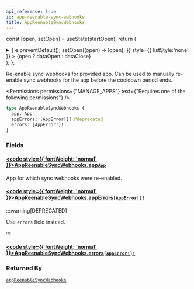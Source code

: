 ```yaml
---
api_reference: true
id: app-reenable-sync-webhooks
title: AppReenableSyncWebhooks
---
```






const [open, setOpen] = useState(startOpen);
return (
<details {...(open ? { open: true } : {})} className="details" style={{ border:'none', boxShadow:'none', background:'var(--ifm-background-color)' }}>
<summary
onClick={(e) => {
e.preventDefault();
setOpen((open) => !open);
}}
style={{ listStyle:'none' }} >
{open ? dataOpen : dataClose}
</summary>
{open && children}
</details>
);
};

Re-enable sync webhooks for provided app. Can be used to manually re-enable sync webhooks for the app before the cooldown period ends.


<Badge text="Added in Saleor 3.21 (unreleased)" class="badge badge--secondary margin-bottom--sm" />



<Permissions permissions={"MANAGE_APPS"} text={"Requires one of the following permissions"} />


```graphql
type AppReenableSyncWebhooks {
  app: App
  appErrors: [AppError!]! @deprecated
  errors: [AppError!]!
}
```

### Fields

#### [<code style={{ fontWeight: 'normal' }}>AppReenableSyncWebhooks.<b>app</b></code>](#)<Bullet />[`App`](../../../api-reference/apps/objects/app.mdx) <Badge class="badge badge--secondary" text="object"/> <Badge class="badge badge--secondary" text="apps"/>

App for which sync webhooks were re-enabled.

#### [<code style={{ fontWeight: 'normal' }}>AppReenableSyncWebhooks.<b>appErrors</b></code>](#)<Bullet />[`[AppError!]!`](../../../api-reference/apps/objects/app-error.mdx) <Badge class="badge badge--deprecated badge--secondary" text="deprecated"/> <Badge class="badge badge--secondary" text="non-null"/> <Badge class="badge badge--secondary" text="object"/> <Badge class="badge badge--secondary" text="apps"/>

:::warning[DEPRECATED]

Use `errors` field instead.

:::

#### [<code style={{ fontWeight: 'normal' }}>AppReenableSyncWebhooks.<b>errors</b></code>](#)<Bullet />[`[AppError!]!`](../../../api-reference/apps/objects/app-error.mdx) <Badge class="badge badge--secondary" text="non-null"/> <Badge class="badge badge--secondary" text="object"/> <Badge class="badge badge--secondary" text="apps"/>

### Returned By

[`appReenableSyncWebhooks`](../../../api-reference/apps/mutations/app-reenable-sync-webhooks.mdx) <Badge class="badge badge--secondary" text="mutation"/>

